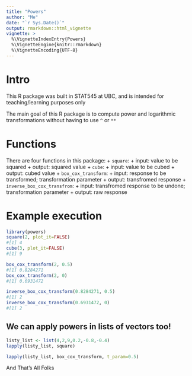 ```yaml
---
title: "Powers"
author: "Me"
date: "`r Sys.Date()`"
output: rmarkdown::html_vignette
vignette: >
  %\VignetteIndexEntry{Powers}
  %\VignetteEngine{knitr::rmarkdown}
  %\VignetteEncoding{UTF-8}
---
```



# Intro

This R package was built in STAT545 at UBC, and is intended for teaching/learning purposes only

The main goal of this R package is to compute power and logarithmic transformations without having to use ```^``` or ```**```

# Functions

There are four functions in this package:
	+ ```square```:
		+ input: value to be squared
		+ output: squared value
	+ ```cube```:
		+ input: value to be cubed
		+ output: cubed value
	+ ```box_cox_transform```:
		+ input: response to be transformed; transformation parameter
		+ output: transfromed response
	+ ```inverse_box_cox_transfrom```:
		+ input: transfromed response to be undone; transformation parameter
		+ output: raw response

# Example execution

```r
library(powers)
square(2, plot_it=FALSE)
#[1] 4
cube(3, plot_it=FALSE)
#[1] 9

box_cox_transform(2, 0.5)
#[1] 0.8284271
box_cox_transform(2, 0)
#[1] 0.6931472

inverse_box_cox_transform(0.8284271, 0.5)
#[1] 2
inverse_box_cox_transform(0.6931472, 0)
#[1] 2
```

## We can apply powers in lists of vectors too!

```r
listy_list <- list(4,2,9,0.2,-0.8,-0.4)
lapply(listy_list, square)

lapply(listy_list, box_cox_transform, t_param=0.5)

```

And That's All Folks
